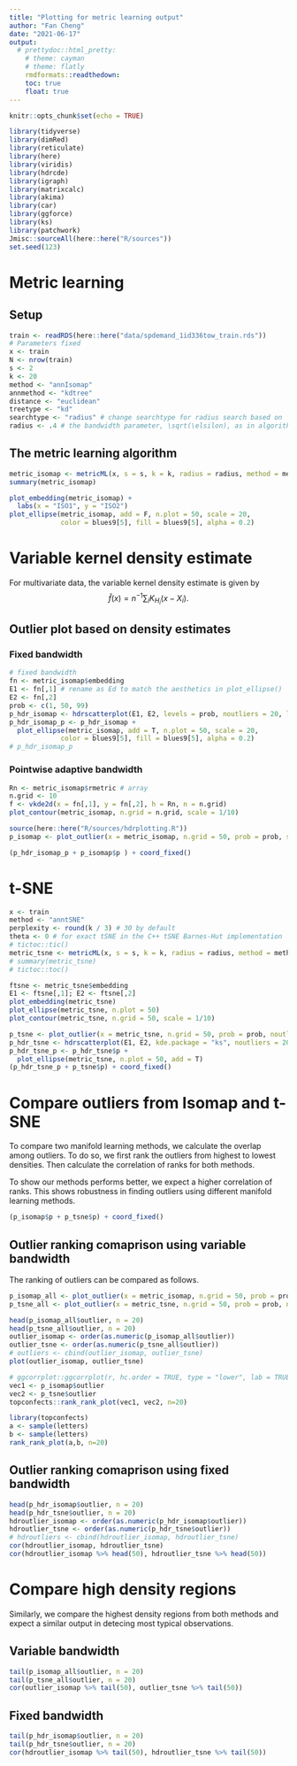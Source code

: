 ```yaml
---
title: "Plotting for metric learning output"
author: "Fan Cheng"
date: "2021-06-17"
output: 
  # prettydoc::html_pretty:
    # theme: cayman
    # theme: flatly
    rmdformats::readthedown:
    toc: true
    float: true
---
```


```r
knitr::opts_chunk$set(echo = TRUE)
```

```r
library(tidyverse)
library(dimRed)
library(reticulate)
library(here)
library(viridis)
library(hdrcde)
library(igraph)
library(matrixcalc)
library(akima)
library(car)
library(ggforce)
library(ks)
library(patchwork)
Jmisc::sourceAll(here::here("R/sources"))
set.seed(123)
```

# Metric learning

## Setup

```r
train <- readRDS(here::here("data/spdemand_1id336tow_train.rds"))
# Parameters fixed
x <- train
N <- nrow(train)
s <- 2
k <- 20
method <- "annIsomap"
annmethod <- "kdtree"
distance <- "euclidean"
treetype <- "kd"
searchtype <- "radius" # change searchtype for radius search based on `radius`, or KNN search based on `k`
radius <- .4 # the bandwidth parameter, \sqrt(\elsilon), as in algorithm
```

## The metric learning algorithm

```r
metric_isomap <- metricML(x, s = s, k = k, radius = radius, method = method, annmethod = annmethod, eps = 0, distance = distance, treetype = treetype, searchtype = searchtype, invert.h = TRUE)
summary(metric_isomap)
```

```r
plot_embedding(metric_isomap) +
  labs(x = "ISO1", y = "ISO2")
plot_ellipse(metric_isomap, add = F, n.plot = 50, scale = 20,
             color = blues9[5], fill = blues9[5], alpha = 0.2)
```


# Variable kernel density estimate

For multivariate data, the variable kernel density estimate is given by $$\hat{f}(x) = n^{-1} \sum_i K_{H_i} (x - X_i).$$


## Outlier plot based on density estimates

### Fixed bandwidth

```r
# fixed bandwidth
fn <- metric_isomap$embedding
E1 <- fn[,1] # rename as Ed to match the aesthetics in plot_ellipse()
E2 <- fn[,2]
prob <- c(1, 50, 99)
p_hdr_isomap <- hdrscatterplot(E1, E2, levels = prob, noutliers = 20, label = NULL)
p_hdr_isomap_p <- p_hdr_isomap + 
  plot_ellipse(metric_isomap, add = T, n.plot = 50, scale = 20, 
             color = blues9[5], fill = blues9[5], alpha = 0.2)
# p_hdr_isomap_p
```

### Pointwise adaptive bandwidth

```r
Rn <- metric_isomap$rmetric # array
n.grid <- 10
f <- vkde2d(x = fn[,1], y = fn[,2], h = Rn, n = n.grid)
plot_contour(metric_isomap, n.grid = n.grid, scale = 1/10)
```

```r
source(here::here("R/sources/hdrplotting.R"))
p_isomap <- plot_outlier(x = metric_isomap, n.grid = 50, prob = prob, scale = 1/8)
```

```r
(p_hdr_isomap_p + p_isomap$p ) + coord_fixed()
```





# t-SNE

```r
x <- train
method <- "anntSNE"
perplexity <- round(k / 3) # 30 by default
theta <- 0 # for exact tSNE in the C++ tSNE Barnes-Hut implementation
# tictoc::tic()
metric_tsne <- metricML(x, s = s, k = k, radius = radius, method = method, annmethod = annmethod, eps = 0, distance = distance, treetype = treetype, searchtype = searchtype, perplexity = perplexity, theta = theta, invert.h = TRUE)
# summary(metric_tsne)
# tictoc::toc()
```


```r
ftsne <- metric_tsne$embedding
E1 <- ftsne[,1]; E2 <- ftsne[,2]
plot_embedding(metric_tsne)
plot_ellipse(metric_tsne, n.plot = 50)
plot_contour(metric_tsne, n.grid = 50, scale = 1/10)
```

```r
p_tsne <- plot_outlier(x = metric_tsne, n.grid = 50, prob = prob, noutliers = 20, scale = 1/10)
p_hdr_tsne <- hdrscatterplot(E1, E2, kde.package = "ks", noutliers = 20)
p_hdr_tsne_p <- p_hdr_tsne$p + 
  plot_ellipse(metric_tsne, n.plot = 50, add = T)
(p_hdr_tsne_p + p_tsne$p) + coord_fixed()
```




# Compare outliers from Isomap and t-SNE

To compare two manifold learning methods, we calculate the overlap among outliers. To do so, we first rank the outliers from highest to lowest densities. Then calculate the correlation of ranks for both methods. 

To show our methods performs better, we expect a higher correlation of ranks. This shows robustness in finding outliers using different manifold learning methods.

```r
(p_isomap$p + p_tsne$p) + coord_fixed()
```


## Outlier ranking comaprison using variable bandwidth

The ranking of outliers can be compared as follows. 

```r
p_isomap_all <- plot_outlier(x = metric_isomap, n.grid = 50, prob = prob, noutliers = N, scale = 1/8)
p_tsne_all <- plot_outlier(x = metric_tsne, n.grid = 50, prob = prob, noutliers =N, scale = 1/10)

head(p_isomap_all$outlier, n = 20)
head(p_tsne_all$outlier, n = 20)
outlier_isomap <- order(as.numeric(p_isomap_all$outlier))
outlier_tsne <- order(as.numeric(p_tsne_all$outlier))
# outliers <- cbind(outlier_isomap, outlier_tsne)
plot(outlier_isomap, outlier_tsne)

```

```r
# ggcorrplot::ggcorrplot(r, hc.order = TRUE, type = "lower", lab = TRUE)
vec1 <- p_isomap$outlier
vec2 <- p_tsne$outlier
topconfects::rank_rank_plot(vec1, vec2, n=20)

library(topconfects)
a <- sample(letters)
b <- sample(letters)
rank_rank_plot(a,b, n=20)
```


## Outlier ranking comaprison using fixed bandwidth

```r
head(p_hdr_isomap$outlier, n = 20)
head(p_hdr_tsne$outlier, n = 20)
hdroutlier_isomap <- order(as.numeric(p_hdr_isomap$outlier))
hdroutlier_tsne <- order(as.numeric(p_hdr_tsne$outlier))
# hdroutliers <- cbind(hdroutlier_isomap, hdroutlier_tsne)
cor(hdroutlier_isomap, hdroutlier_tsne)
cor(hdroutlier_isomap %>% head(50), hdroutlier_tsne %>% head(50))
```



# Compare high density regions

Similarly, we compare the highest density regions from both methods and expect a similar output in detecing most typical observations. 

## Variable bandwidth

```r
tail(p_isomap_all$outlier, n = 20)
tail(p_tsne_all$outlier, n = 20)
cor(outlier_isomap %>% tail(50), outlier_tsne %>% tail(50))
```

## Fixed bandwidth

```r
tail(p_hdr_isomap$outlier, n = 20)
tail(p_hdr_tsne$outlier, n = 20)
cor(hdroutlier_isomap %>% tail(50), hdroutlier_tsne %>% tail(50))
```
